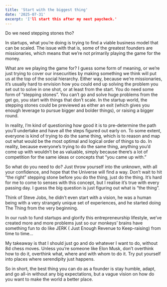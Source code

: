 ```yaml
---
title: 'Start with the biggest thing'
date: '2025-07-31'
excerpt: 'I'll start this after my next paycheck.'
---
```


Do we need stepping stones tho?

In startups, what you’re doing is trying to find a viable business model that can be scaled. The issue with that is, some of the greatest founders are missionaries, which means that we’re not primarily playing the game for the money.

What are we playing the game for? I guess some form of meaning, or we’re just trying to cover our insecurities by making something we think will put us at the top of the social hierarchy. Either way, because we’re missionaries, it’s usually hard to envision how you could end up solving the problem you set out to solve in one shot, or at least from the start. You do need some form of “stepping stones”. You can’t go and solve huge problems from the get go, you start with things that don’t scale. In the startup world, the stepping stones could be previewed as either an exit (which gives you enough leverage to pursue bigger and bolder things), or raising a bigger round.

In reality, I’m kind of questioning how good it is to pre-determine the path you’ll undertake and have all the steps figured out early on. To some extent, everyone is kind of trying to do the same thing, which is to reason and map out what would be the most optimal and logical order of things to do. In reality, because everyone’s trying to do the same thing, anything you’d come up with wouldn’t be as valuable, simply because there’s a lot of competition for the same ideas or concepts that “you came up with.”

So what do you need to do? Just throw yourself into the unknown, with all your confidence, and hope that the Universe will find a way. Don’t wait to hit “the right” stepping stone before you do the thing, just do the thing. It’s hard for me to come to senses with this concept, but I realise it’s true with every passing day. I guess the big question is just figuring out what is “the thing”.

Think of Steve Jobs, he didn’t even start with a vision, he was a human being with a very strangely unique set of experiences, and he started doing The Thing from the very beginning.

In our rush to fund startups and glorify this entrepreneurship lifestyle, we’ve created more and more problems just so our monkeys’ brains have something fun to do like JERK ( Just Enough Revenue to Keep-raising) from time to time…

My takeaway is that I should just go and do whatever I want to do, without 8d chess moves. Unless you’re someone like Elon Musk, don’t overthink how to do it, overthink what, where and with whom to do it. Try put yourself into places where serendipity just happens.

So in short, the best thing you can do as a founder is stay humble, adapt, and go all-in without any big expectations, but a vague vision on how do you want to make the world a better place.
